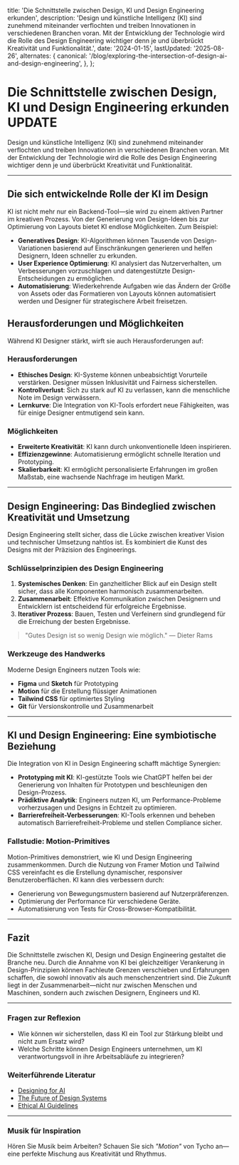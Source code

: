   title: 'Die Schnittstelle zwischen Design, KI und Design Engineering erkunden',
  description:
    'Design und künstliche Intelligenz (KI) sind zunehmend miteinander verflochten und treiben Innovationen in verschiedenen Branchen voran. Mit der Entwicklung der Technologie wird die Rolle des Design Engineering wichtiger denn je und überbrückt Kreativität und Funktionalität.',
  date: '2024-01-15',
  lastUpdated: '2025-08-26',
  alternates: {
    canonical: '/blog/exploring-the-intersection-of-design-ai-and-design-engineering',
  },
};

<Cover
  src="https://cdn.cosmos.so/affd4b79-e848-4dfd-bd42-5f2c4a847365?format=jpeg"
  alt="Image from the movie Alien - from cosmos.com"
  caption="cosmos.com"
/>

# Die Schnittstelle zwischen Design, KI und Design Engineering erkunden UPDATE

<BlogDateDisplay date="2024-01-15" lastUpdated="2025-08-26" className="mb-6" />

Design und künstliche Intelligenz (KI) sind zunehmend miteinander verflochten und treiben Innovationen in verschiedenen Branchen voran. Mit der Entwicklung der Technologie wird die Rolle des Design Engineering wichtiger denn je und überbrückt Kreativität und Funktionalität.

---

## Die sich entwickelnde Rolle der KI im Design

KI ist nicht mehr nur ein Backend-Tool—sie wird zu einem aktiven Partner im kreativen Prozess. Von der Generierung von Design-Ideen bis zur Optimierung von Layouts bietet KI endlose Möglichkeiten. Zum Beispiel:

- **Generatives Design**: KI-Algorithmen können Tausende von Design-Variationen basierend auf Einschränkungen generieren und helfen Designern, Ideen schneller zu erkunden.
- **User Experience Optimierung**: KI analysiert das Nutzerverhalten, um Verbesserungen vorzuschlagen und datengestützte Design-Entscheidungen zu ermöglichen.
- **Automatisierung**: Wiederkehrende Aufgaben wie das Ändern der Größe von Assets oder das Formatieren von Layouts können automatisiert werden und Designer für strategischere Arbeit freisetzen.

## Herausforderungen und Möglichkeiten

Während KI Designer stärkt, wirft sie auch Herausforderungen auf:

### Herausforderungen

- **Ethisches Design**: KI-Systeme können unbeabsichtigt Vorurteile verstärken. Designer müssen Inklusivität und Fairness sicherstellen.
- **Kontrollverlust**: Sich zu stark auf KI zu verlassen, kann die menschliche Note im Design verwässern.
- **Lernkurve**: Die Integration von KI-Tools erfordert neue Fähigkeiten, was für einige Designer entmutigend sein kann.

### Möglichkeiten

- **Erweiterte Kreativität**: KI kann durch unkonventionelle Ideen inspirieren.
- **Effizienzgewinne**: Automatisierung ermöglicht schnelle Iteration und Prototyping.
- **Skalierbarkeit**: KI ermöglicht personalisierte Erfahrungen im großen Maßstab, eine wachsende Nachfrage im heutigen Markt.

---

## Design Engineering: Das Bindeglied zwischen Kreativität und Umsetzung

Design Engineering stellt sicher, dass die Lücke zwischen kreativer Vision und technischer Umsetzung nahtlos ist. Es kombiniert die Kunst des Designs mit der Präzision des Engineerings.

### Schlüsselprinzipien des Design Engineering

1. **Systemisches Denken**: Ein ganzheitlicher Blick auf ein Design stellt sicher, dass alle Komponenten harmonisch zusammenarbeiten.
2. **Zusammenarbeit**: Effektive Kommunikation zwischen Designern und Entwicklern ist entscheidend für erfolgreiche Ergebnisse.
3. **Iterativer Prozess**: Bauen, Testen und Verfeinern sind grundlegend für die Erreichung der besten Ergebnisse.

> "Gutes Design ist so wenig Design wie möglich." — Dieter Rams

### Werkzeuge des Handwerks

Moderne Design Engineers nutzen Tools wie:

- **Figma** und **Sketch** für Prototyping
- **Motion** für die Erstellung flüssiger Animationen
- **Tailwind CSS** für optimiertes Styling
- **Git** für Versionskontrolle und Zusammenarbeit

---

## KI und Design Engineering: Eine symbiotische Beziehung

Die Integration von KI in Design Engineering schafft mächtige Synergien:

- **Prototyping mit KI**: KI-gestützte Tools wie ChatGPT helfen bei der Generierung von Inhalten für Prototypen und beschleunigen den Design-Prozess.
- **Prädiktive Analytik**: Engineers nutzen KI, um Performance-Probleme vorherzusagen und Designs in Echtzeit zu optimieren.
- **Barrierefreiheit-Verbesserungen**: KI-Tools erkennen und beheben automatisch Barrierefreiheit-Probleme und stellen Compliance sicher.

### Fallstudie: Motion-Primitives

Motion-Primitives demonstriert, wie KI und Design Engineering zusammenkommen. Durch die Nutzung von Framer Motion und Tailwind CSS vereinfacht es die Erstellung dynamischer, responsiver Benutzeroberflächen. KI kann dies verbessern durch:

- Generierung von Bewegungsmustern basierend auf Nutzerpräferenzen.
- Optimierung der Performance für verschiedene Geräte.
- Automatisierung von Tests für Cross-Browser-Kompatibilität.

---

## Fazit

Die Schnittstelle zwischen KI, Design und Design Engineering gestaltet die Branche neu. Durch die Annahme von KI bei gleichzeitiger Verankerung in Design-Prinzipien können Fachleute Grenzen verschieben und Erfahrungen schaffen, die sowohl innovativ als auch menschenzentriert sind. Die Zukunft liegt in der Zusammenarbeit—nicht nur zwischen Menschen und Maschinen, sondern auch zwischen Designern, Engineers und KI.

---

### Fragen zur Reflexion

- Wie können wir sicherstellen, dass KI ein Tool zur Stärkung bleibt und nicht zum Ersatz wird?
- Welche Schritte können Design Engineers unternehmen, um KI verantwortungsvoll in ihre Arbeitsabläufe zu integrieren?

### Weiterführende Literatur

- [Designing for AI](https://example.com/designing-for-ai)
- [The Future of Design Systems](https://example.com/future-design-systems)
- [Ethical AI Guidelines](https://example.com/ethical-ai)

---

### Musik für Inspiration

Hören Sie Musik beim Arbeiten? Schauen Sie sich _"Motion"_ von Tycho an—eine perfekte Mischung aus Kreativität und Rhythmus.
